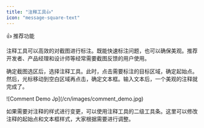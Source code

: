 ```yaml
---
title: "注释工具👍"
icon: "message-square-text"
---
```


<Tip>
  👍 推荐功能
</Tip>

注释工具可以高效的对截图进行标注。既能快速标注问题，也可以确保美观。推荐开发者、产品经理和设计师等经常需要截图反馈的用户使用。

确定截图选区后，选择注释工具。此时，点击需要标注的目标区域，确定起始点。然后，光标移动到空白区域再点击，确定文本框。输入文本后，一个美观的注释就完成了。

<Frame>
  ![Comment Demo Jp](/cn/images/comment_demo.jpg)
</Frame>

如果需要对注释的样式进行变更，可以使用注释工具的二级工具条。这里可以修改注释的起始点和文本框样式，大家根据需要进行调整。